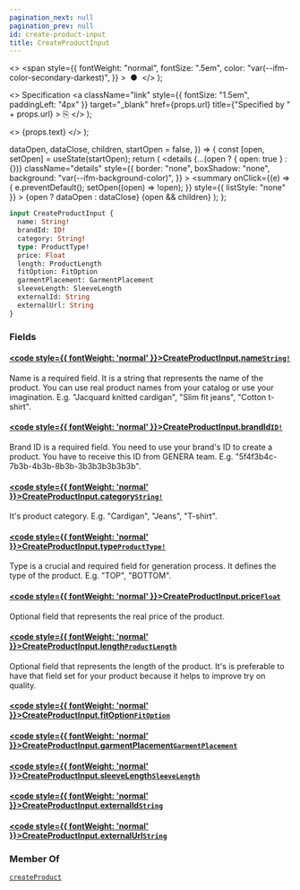```yaml
---
pagination_next: null
pagination_prev: null
id: create-product-input
title: CreateProductInput
---
```


  <>
    <span
      style={{
        fontWeight: "normal",
        fontSize: ".5em",
        color: "var(--ifm-color-secondary-darkest)",
      }}
    >
      &nbsp;●&nbsp;
    </span>
  </>
);

  <>
    Specification
    <a
      className="link"
      style={{ fontSize: "1.5em", paddingLeft: "4px" }}
      target="_blank"
      href={props.url}
      title={"Specified by " + props.url}
    >
      ⎘
    </a>
  </>
);

  <>
    <span className={props.class}>{props.text}</span>
  </>
);


  dataOpen,
  dataClose,
  children,
  startOpen = false,
}) => {
  const [open, setOpen] = useState(startOpen);
  return (
    <details
      {...(open ? { open: true } : {})}
      className="details"
      style={{
        border: "none",
        boxShadow: "none",
        background: "var(--ifm-background-color)",
      }}
    >
      <summary
        onClick={(e) => {
          e.preventDefault();
          setOpen((open) => !open);
        }}
        style={{ listStyle: "none" }}
      >
        {open ? dataOpen : dataClose}
      </summary>
      {open && children}
    </details>
  );
};

```graphql
input CreateProductInput {
  name: String!
  brandId: ID!
  category: String!
  type: ProductType!
  price: Float
  length: ProductLength
  fitOption: FitOption
  garmentPlacement: GarmentPlacement
  sleeveLength: SleeveLength
  externalId: String
  externalUrl: String
}
```

### Fields

#### [<code style={{ fontWeight: 'normal' }}>CreateProductInput.<b>name</b></code>](#)<Bullet />[`String!`](/types/scalars/string) <Badge class="badge badge--secondary" text="non-null"/> <Badge class="badge badge--secondary" text="scalar"/>

Name is a required field. It is a string that represents the name of the product. You can use real product names from your catalog or use your imagination. E.g. "Jacquard knitted cardigan", "Slim fit jeans", "Cotton t-shirt".

>

#### [<code style={{ fontWeight: 'normal' }}>CreateProductInput.<b>brandId</b></code>](#)<Bullet />[`ID!`](/types/scalars/id) <Badge class="badge badge--secondary" text="non-null"/> <Badge class="badge badge--secondary" text="scalar"/>

Brand ID is a required field. You need to use your brand's ID to create a product. You have to receive this ID from GENERA team. E.g. "5f4f3b4c-7b3b-4b3b-8b3b-3b3b3b3b3b3b".

>

#### [<code style={{ fontWeight: 'normal' }}>CreateProductInput.<b>category</b></code>](#)<Bullet />[`String!`](/types/scalars/string) <Badge class="badge badge--secondary" text="non-null"/> <Badge class="badge badge--secondary" text="scalar"/>

It's product category. E.g. "Cardigan", "Jeans", "T-shirt".

>

#### [<code style={{ fontWeight: 'normal' }}>CreateProductInput.<b>type</b></code>](#)<Bullet />[`ProductType!`](/types/enums/product-type) <Badge class="badge badge--secondary" text="non-null"/> <Badge class="badge badge--secondary" text="enum"/>

Type is a crucial and required field for generation process. It defines the type of the product. E.g. "TOP", "BOTTOM".

>

#### [<code style={{ fontWeight: 'normal' }}>CreateProductInput.<b>price</b></code>](#)<Bullet />[`Float`](/types/scalars/float) <Badge class="badge badge--secondary" text="scalar"/>

Optional field that represents the real price of the product.

>

#### [<code style={{ fontWeight: 'normal' }}>CreateProductInput.<b>length</b></code>](#)<Bullet />[`ProductLength`](/types/enums/product-length) <Badge class="badge badge--secondary" text="enum"/>

Optional field that represents the length of the product. It's is preferable to have that field set for your product because it helps to improve try on quality.

>

#### [<code style={{ fontWeight: 'normal' }}>CreateProductInput.<b>fitOption</b></code>](#)<Bullet />[`FitOption`](/types/enums/fit-option) <Badge class="badge badge--secondary" text="enum"/>

>

#### [<code style={{ fontWeight: 'normal' }}>CreateProductInput.<b>garmentPlacement</b></code>](#)<Bullet />[`GarmentPlacement`](/types/enums/garment-placement) <Badge class="badge badge--secondary" text="enum"/>

>

#### [<code style={{ fontWeight: 'normal' }}>CreateProductInput.<b>sleeveLength</b></code>](#)<Bullet />[`SleeveLength`](/types/enums/sleeve-length) <Badge class="badge badge--secondary" text="enum"/>

>

#### [<code style={{ fontWeight: 'normal' }}>CreateProductInput.<b>externalId</b></code>](#)<Bullet />[`String`](/types/scalars/string) <Badge class="badge badge--secondary" text="scalar"/>

>

#### [<code style={{ fontWeight: 'normal' }}>CreateProductInput.<b>externalUrl</b></code>](#)<Bullet />[`String`](/types/scalars/string) <Badge class="badge badge--secondary" text="scalar"/>

>

### Member Of

[`createProduct`](/api/mutations/create-product) <Badge class="badge badge--secondary" text="mutation"/>
